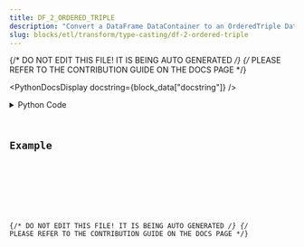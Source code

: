 ```yaml
---
title: DF_2_ORDERED_TRIPLE
description: "Convert a DataFrame DataContainer to an OrderedTriple DataContainer."
slug: blocks/etl/transform/type-casting/df-2-ordered-triple
---
```


{/* DO NOT EDIT THIS FILE! IT IS BEING AUTO GENERATED */}
{/* PLEASE REFER TO THE CONTRIBUTION GUIDE ON THE DOCS PAGE */}


<PythonDocsDisplay docstring={block_data["docstring"]} />
<details>
<summary>Python Code</summary>



<Code code={pythonCode} lang="py" wrap theme="dracula" />

[Find this Flojoy Block on GitHub](https://github.com/flojoy-ai/blocks/blob/main/blocks/ETL/TRANSFORM/TYPE_CASTING/DF_2_ORDERED_TRIPLE/DF_2_ORDERED_TRIPLE.py)

</details>

## Example


<GetHelpWidget />


<AppDisplay app={app} blockName="DF_2_ORDERED_TRIPLE" client:visible />


<Example />

{/* DO NOT EDIT THIS FILE! IT IS BEING AUTO GENERATED */}
{/* PLEASE REFER TO THE CONTRIBUTION GUIDE ON THE DOCS PAGE */}
